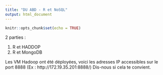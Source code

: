 ```yaml
---
title: "DU ABD - R et NoSQL"
output: html_document
---
```


```r
knitr::opts_chunk$set(echo = TRUE)
```

2 parties :

1. R et HADDOP
1. R et MongoDB



Les VM Hadoop ont été déployées, voici les adresses IP accessibles sur le port 8888 (Ex : http://172.19.35.201:8888/)
Dis-nous si cela te convient.

